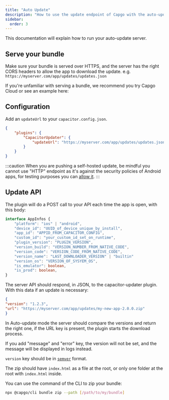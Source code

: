 ```yaml
---
title: "Auto Update"
description: "How to use the update endpoint of Capgo with the auto-update plugin in self-hosted mode, what they are used for and what to expect"
sidebar:
  order: 3
---
```



This documentation will explain how to run your auto-update server.

## Serve your bundle
Make sure your bundle is served over HTTPS, and the server has the right CORS headers to allow the app to download the update.
e.g. ```https://myserver.com/app/updates/updates.json```


If you're unfamiliar with serving a bundle, we recommend you try Capgo Cloud or see an example here:
<LinkCard
	title="Serving a Bundle"
	href="/docs/self-hosted/auto-update/update-endpoint"
/>

## Configuration
Add an ``updateUrl`` to your ``capacitor.config.json``.

```json
{
	"plugins": {
		"CapacitorUpdater": {
			"updateUrl": "https://myserver.com/app/updates/updates.json",
		}
	}
}
```
:::caution
When you are pushing a self-hosted update, be mindful you cannot use "HTTP" endpoint as it's against the security policies of Android apps, for testing purposes you can [allow it](https://stackoverflow.com/questions/45940861/android-8-cleartext-http-traffic-not-permitted).
:::

## Update API

The plugin will do a POST call to your API each time the app is open, with this body:

```typescript
interface AppInfos {
    "platform": "ios" | "android",
    "device_id": "UUID_of_device_unique_by_install",
    "app_id": "APPID_FROM_CAPACITOR_CONFIG",
    "custom_id": "your_custom_id_set_on_runtime",
    "plugin_version": "PLUGIN_VERSION",
    "version_build": "VERSION_NUMBER_FROM_NATIVE_CODE",
    "version_code": "VERSION_CODE_FROM_NATIVE_CODE",
    "version_name": "LAST_DOWNLOADER_VERSION" | "builtin"
    "version_os": "VERSION_OF_SYSYEM_OS",
    "is_emulator": boolean,
    "is_prod": boolean,
}
```

The server API should respond, in JSON, to the capacitor-updater plugin. With this data if an update is necessary:

```json
{
"version": "1.2.3",
"url": "https://myserver.com/app/updates/my-new-app-2.0.0.zip"
}
```

In Auto-update mode the server should compare the versions and return the right one, if the URL key is present, the plugin starts the download process.

If you add "message" and "error" key, the version will not be set, and the message will be displayed in logs instead.

`version` key should be in [`semver`](https://semver.org/) format.

The zip should have `index.html` as a file at the root, or only one folder at the root with `index.html` inside.


You can use the command of the CLI to zip your bundle:

```bash title="Create a bundle with your files to serve from your server"
npx @capgo/cli bundle zip --path [/path/to/my/bundle]
```
